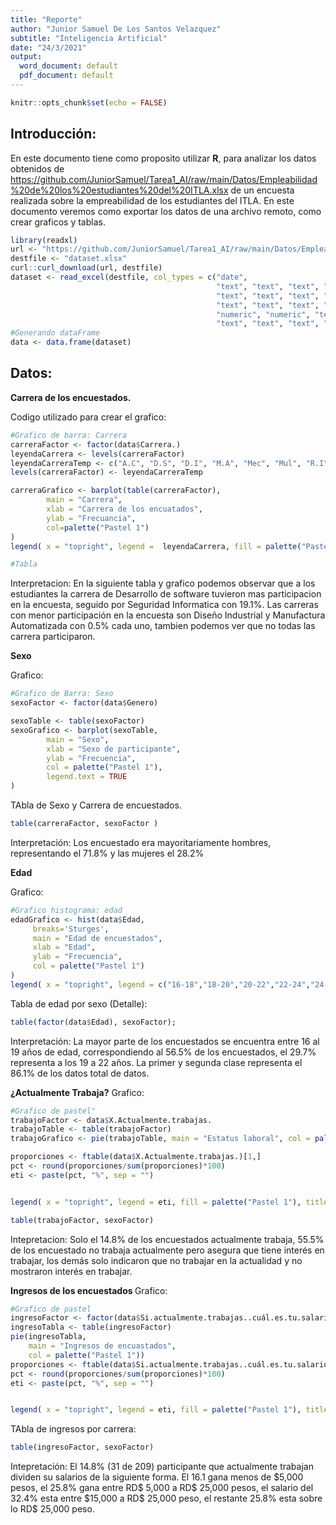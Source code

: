 ```yaml
---
title: "Reporte"
author: "Junior Samuel De Los Santos Velazquez"
subtitle: "Inteligencia Artificial"
date: "24/3/2021"
output:
  word_document: default
  pdf_document: default
---
```


```r
knitr::opts_chunk$set(echo = FALSE)
```

## Introducción:

En este documento tiene como proposito utilizar **R**, para analizar los datos obtenidos  de <https://github.com/JuniorSamuel/Tarea1_AI/raw/main/Datos/Empleabilidad%20de%20los%20estudiantes%20del%20ITLA.xlsx> de un encuesta realizada sobre la empreabilidad de los estudiantes del ITLA. En este documento veremos como exportar los datos de una archivo remoto, como crear graficos y tablas.

```r
library(readxl)
url <- "https://github.com/JuniorSamuel/Tarea1_AI/raw/main/Datos/Empleabilidad%20de%20los%20estudiantes%20del%20ITLA.xlsx"
destfile <- "dataset.xlsx"
curl::curl_download(url, destfile)
dataset <- read_excel(destfile, col_types = c("date", 
                                              "text", "text", "text", "text", "numeric", 
                                              "text", "text", "text", "text", "skip", 
                                              "text", "text", "text", "text", "numeric", 
                                              "numeric", "numeric", "text", "text", 
                                              "text", "text", "text", "skip", "skip"))
#Generando dataFrame
data <- data.frame(dataset)
```

## Datos:

**Carrera de los encuestados.**

Codigo utilizado para crear el grafico:

```r
#Grafico de barra: Carrera 
carreraFactor <- factor(data$Carrera.)
leyendaCarrera <- levels(carreraFactor)
leyendaCarreraTemp <- c("A.C", "D.S", "D.I", "M.A", "Mec", "Mul", "R.I", "S.I", "Son", "M.D.M")
levels(carreraFactor) <- leyendaCarreraTemp

carreraGrafico <- barplot(table(carreraFactor), 
        main = "Carrera",
        xlab = "Carrera de los encuatados", 
        ylab = "Frecuancia",
        col=palette("Pastel 1")
)
legend( x = "topright", legend =  leyendaCarrera, fill = palette("Pastel 1"), title = "Leyenda" )

#Tabla 

```


Interpretacion: En la siguiente tabla y grafico podemos observar que a los estudiantes la carrera de Desarrollo de software tuvieron mas participacion en la encuesta, seguido por Seguridad Informatica con 19.1%. Las carreras con menor participación en la encuesta son Diseño Industrial y Manufactura Automatizada con 0.5% cada uno, tambien podemos ver que no todas las carrera participaron.

**Sexo**

Grafico:
```r
#Grafico de Barra: Sexo
sexoFactor <- factor(data$Genero)

sexoTable <- table(sexoFactor)
sexoGrafico <- barplot(sexoTable, 
        main = "Sexo",
        xlab = "Sexo de participante",
        ylab = "Frecuencia", 
        col = palette("Pastel 1"),
        legend.text = TRUE
)


```

TAbla de Sexo y Carrera de encuestados.
```r
table(carreraFactor, sexoFactor )
```
Interpretación: Los encuestado era mayoritariamente hombres, representando el 71.8% y las mujeres el 28.2%

**Edad**

Grafico:
```r
#Grafico histograma: edad
edadGrafico <- hist(data$Edad, 
     breaks='Sturges',                
     main = "Edad de encuestados", 
     xlab = "Edad", 
     ylab = "Frecuencia",
     col = palette("Pastel 1")
)
legend( x = "topright", legend = c("16-18","18-20","20-22","22-24","24-26","26-28","28-30", "30-32","32-34", "34-36", "36-38", "38-40"), fill = palette("Pastel 1"), title = "Leyenda")
```

Tabla de edad por sexo (Detalle):
```r
table(factor(data$Edad), sexoFactor);
```

Interpretación: La mayor parte de los encuestados se encuentra entre 16 al 19 años de edad, correspondiendo al 56.5% de los encuestados,  el 29.7% representa a los 19 a 22 años. La primer y segunda clase representa el 86.1% de los datos total de datos.

**¿Actualmente Trabaja?**
Grafico:
```r
#Grafico de pastel"
trabajoFactor <- data$X.Actualmente.trabajas.
trabajoTable <- table(trabajoFactor)
trabajoGrafico <- pie(trabajoTable, main = "Estatus laboral", col = palette("Pastel 1"))

proporciones <- ftable(data$X.Actualmente.trabajas.)[1,]
pct <- round(proporciones/sum(proporciones)*100)
eti <- paste(pct, "%", sep = "")


legend( x = "topright", legend = eti, fill = palette("Pastel 1"), title = "Porcentaje")
```
```r
table(trabajoFactor, sexoFactor)
```
Intepretacion: Solo el 14.8% de los encuestados actualmente trabaja, 55.5% de los  encuestado no trabaja actualmente pero asegura que tiene interés en trabajar, los demás solo indicaron que no trabajar en la actualidad y no mostraron interés en trabajar. 

**Ingresos de los encuestados **
Grafico:
```r
#Grafico de pastel
ingresoFactor <- factor(data$Si.actualmente.trabajas..cuál.es.tu.salario)
ingresoTabla <- table(ingresoFactor)
pie(ingresoTabla, 
    main = "Ingresos de encuastados",
    col = palette("Pastel 1"))
proporciones <- ftable(data$Si.actualmente.trabajas..cuál.es.tu.salario)[1,]
pct <- round(proporciones/sum(proporciones)*100)
eti <- paste(pct, "%", sep = "")


legend( x = "topright", legend = eti, fill = palette("Pastel 1"), title = "Porcentaje")
```

TAbla de ingresos por carrera:
```r
table(ingresoFactor, sexoFactor)
```

Intepretación: El 14.8% (31 de 209) participante que actualmente trabajan dividen su salarios de la siguiente forma. El 16.1 gana menos de \$5,000 pesos, el 25.8% gana entre RD\$ 5,000 a RD\$ 25,000 pesos, el salario del 32.4% esta entre \$15,000 a RD\$ 25,000 peso, el restante 25.8% esta sobre lo RD$ 25,000 peso.

